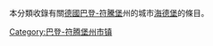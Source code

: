 本分類收錄有關[[德國|德國]][[巴登-符騰堡|巴登-符騰堡]]州的城市[[海德堡|海德堡]]的條目。
{{Commonscat|Heidelberg}}

[[Category:巴登-符腾堡州市镇|Category:巴登-符腾堡州市镇]]